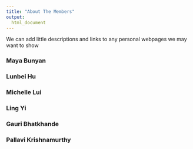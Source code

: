 ```yaml
---
title: "About The Members"
output: 
  html_document
---
```

We can add little descriptions and links to any personal webpages we may want to show

### Maya Bunyan 

### Lunbei Hu

### Michelle Lui

### Ling Yi 

### Gauri Bhatkhande 

### Pallavi Krishnamurthy